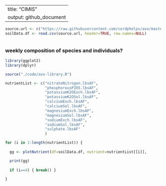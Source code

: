 

---
title: "CIMIS"
output: github_document
---

```r

source.url <- c("https://raw.githubusercontent.com/cordphelps/avo/master/data/soilData.csv")
soilData.df <- read.csv(source.url, header=TRUE, row.names=NULL)



```

### weekly composition of species and individuals?

```r

library(ggplot2)
library(dplyr)

source("./code/avo-library.R")

nutrientList <- c("nitrateNitrogen.lbsAF",
                  "phosphorousP2O5.lbsAF",
                  "potassiumK2OExch.lbsAF",
                  "potassiumK2OSol.lbsAF",
                  "calciumExch.lbsAF",
                  "calciumSol.lbsAF",
                  "magnesiumExch.lbsAF",
                  "magnesiumSol.lbsAF",
                  "sodiumExch.lbsAF",
                  "sodiumSol.lbsAF",
                  "sulphate.lbsAF" 
                  )

for (i in 1:length(nutrientList)) {
  
  gg <- plotNutrient(df=soilData.df, nutrient=nutrientList[[i]],                            saveFile=FALSE, savePath=NULL)

  print(gg)
  
  if (i==4) { break() }
  
}




```

